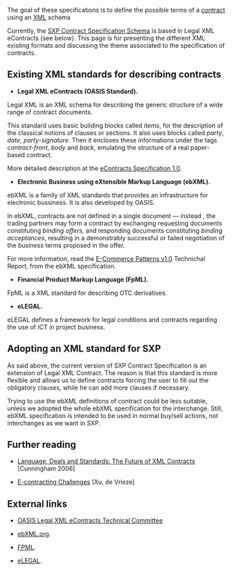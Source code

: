 The goal of these specifications is to define the possible terms of a [[Contracts|contract]] using an [[XML]] schema

Currently, the [[SXP Contract|SXP Contract Specification Schema]] is based in Legal XML eContracts (see below). This page is for presenting the different XML existing formats and discussing the theme associated to the specification of contracts.

== Existing XML standards for describing contracts ==

* '''Legal XML eContracts (OASIS Standard).''' 
Legal XML is an XML schema for describing the generic structure of a wide range of contract documents.

This standard uses basic building blocks called ''items'', for the description of the classical notions of clauses or sections. It also uses blocks called ''party'', ''date'', ''party-signature''. Then it encloses these informations under the tags ''contract-front'', ''body'' and ''back'', emulating the structure of a real paper-based contract.

More detailed description at the [http://docs.oasis-open.org/legalxml-econtracts/CS01/legalxml-econtracts-specification-1.0.pdf eContracts Specification 1.0].

* '''Electronic Business using eXtensible Markup Language (ebXML).''' 
ebXML is a family of XML standards that provides an infrastructure for electronic bussiness. It is also developed by OASIS.

In ebXML, contracts are not defined in a single document — instead , the trading partners may form a contract by exchanging requesting documents constituting ''binding offers'', and responding documents constituting ''binding acceptances'', resulting in a demonstrably successful or failed negotiation of the business terms proposed in the offer.

For more information, read the [http://ebxml.org/specs/bpPATT.pdf E-Commerce Patterns v1.0] Technichal Report, from the ebXML specification.

* '''Financial Product Markup Language (FpML).'''
FpML is a XML standard for describing OTC derivatives.

*'''eLEGAL.'''
eLEGAL defines a framework for legal conditions and contracts regarding the use of ICT in project business.

== Adopting an XML standard for SXP ==

As said above, the current version of SXP Contract Specification is an extension of Legal XML Contract. The reason is that this standard is more flexible and allows us to define contracts forcing the user to fill out the obligatory clauses, while he can add more clauses if necessary.

Trying to use the ebXML definitions of contract could be less suitable, unless we adopted the whole ebXML specification for the interchange. Still, ebXML specification is intended to be used in normal buy/sell actions, not interchanges as we want in SXP.

== Further reading ==

*[http://lawdigitalcommons.bc.edu/cgi/viewcontent.cgi?article=1139&context=lsfp Language, Deals and Standards: The Future of XML Contracts ]  [Cunningham 2006]

*[http://www.adaptivity.nl/articles/E-contracting.pdf E-contracting Challenges ]  [Xu, de Vrieze]

== External links ==

* [https://www.oasis-open.org/committees/tc_home.php?wg_abbrev=legalxml-econtracts OASIS Legal XML eContracts Technical Committee]

* [http://www.ebxml.org ebXML.org].

* [http://www.fpml.org FPML].

*[http://cic.vtt.fi/projects/elegal/public.html eLEGAL].